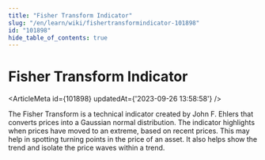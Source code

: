 ```yaml
---
title: "Fisher Transform Indicator"
slug: "/en/learn/wiki/fishertransformindicator-101898"
id: "101898"
hide_table_of_contents: true
---
```



# Fisher Transform Indicator

<ArticleMeta id={101898} updatedAt={'2023-09-26 13:58:58'} />
<div className='border-solid border-b border-t-0 my-4 border-[var(--ifm-color-gray-300)]' />

The Fisher Transform is a technical indicator created by John F. Ehlers that converts prices into a Gaussian normal distribution. The indicator highlights when prices have moved to an extreme, based on recent prices. This may help in spotting turning points in the price of an asset. It also helps show the trend and isolate the price waves within a trend.

